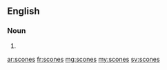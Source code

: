 ==English==

===Noun===
{{head|en|plural}}

# {{plural of|scone|lang=en}}

[[ar:scones]]
[[fr:scones]]
[[mg:scones]]
[[my:scones]]
[[sv:scones]]